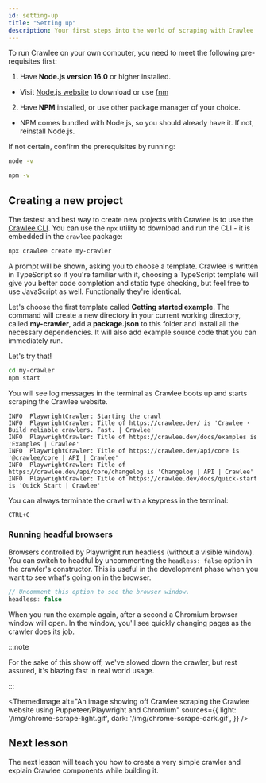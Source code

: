 ```yaml
---
id: setting-up
title: "Setting up"
description: Your first steps into the world of scraping with Crawlee
---
```




To run Crawlee on your own computer, you need to meet the following pre-requisites first:

1. Have **Node.js version 16.0** or higher installed.
- Visit [Node.js website](https://nodejs.org/en/download/) to download or use [fnm](https://github.com/Schniz/fnm)
2. Have **NPM** installed, or use other package manager of your choice.
- NPM comes bundled with Node.js, so you should already have it. If not, reinstall Node.js.

If not certain, confirm the prerequisites by running:

```bash
node -v
```

```bash
npm -v
```

## Creating a new project

The fastest and best way to create new projects with Crawlee is to use the [Crawlee CLI](https://www.npmjs.com/package/@crawlee/cli). You can use the `npx` utility to download and run the CLI - it is embedded in the `crawlee` package:

```bash
npx crawlee create my-crawler
```

A prompt will be shown, asking you to choose a template. Crawlee is written in TypeScript so if you're familiar with it, choosing a TypeScript template will give you better code completion and static type checking, but feel free to use JavaScript as well. Functionally they're identical.

Let's choose the first template called **Getting started example**. The command will create a new directory in your current working directory, called **my-crawler**, add a **package.json** to this folder and install all the necessary dependencies. It will also add example source code that you can immediately run.

Let's try that!

```bash
cd my-crawler
npm start
```

You will see log messages in the terminal as Crawlee boots up and starts scraping the Crawlee website.

```log
INFO  PlaywrightCrawler: Starting the crawl
INFO  PlaywrightCrawler: Title of https://crawlee.dev/ is 'Crawlee · Build reliable crawlers. Fast. | Crawlee'
INFO  PlaywrightCrawler: Title of https://crawlee.dev/docs/examples is 'Examples | Crawlee'
INFO  PlaywrightCrawler: Title of https://crawlee.dev/api/core is '@crawlee/core | API | Crawlee'
INFO  PlaywrightCrawler: Title of https://crawlee.dev/api/core/changelog is 'Changelog | API | Crawlee'
INFO  PlaywrightCrawler: Title of https://crawlee.dev/docs/quick-start is 'Quick Start | Crawlee'
```

You can always terminate the crawl with a keypress in the terminal:

```text
CTRL+C
```

### Running headful browsers

Browsers controlled by Playwright run headless (without a visible window). You can switch to headful by uncommenting the `headless: false` option in the crawler's constructor. This is useful in the development phase when you want to see what's going on in the browser.


```typescript
// Uncomment this option to see the browser window.
headless: false
```

When you run the example again, after a second a Chromium browser window will open. In the window, you'll see quickly changing pages as the crawler does its job.

:::note

For the sake of this show off, we've slowed down the crawler, but rest assured, it's blazing fast in real world usage.

:::

<ThemedImage
  alt="An image showing off Crawlee scraping the Crawlee website using Puppeteer/Playwright and Chromium"
  sources={{
    light: '/img/chrome-scrape-light.gif',
    dark: '/img/chrome-scrape-dark.gif',
  }}
/>

## Next lesson

The next lesson will teach you how to create a very simple crawler and explain Crawlee components while building it.
